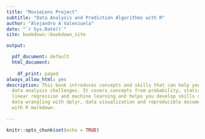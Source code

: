 ```yaml
---
title: "MovieLens Project"
subtitle: "Data Analysis and Prediction Algorithms with R"
author: "Alejandro A Valenzuela"
date: "`r Sys.Date()`"
site: bookdown::bookdown_site

output:

  pdf_document: default
  html_document:
    
    df_print: paged
always_allow_html: yes  
description: This book introduces concepts and skills that can help you tackle real-world
  data analysis challenges. It covers concepts from probability, statistical inference,
  linear regression and machine learning and helps you develop skills such as R programming,
  data wrangling with dplyr, data visualization and reproducible document preparation
  with R markdown.
  
---
```


```r
knitr::opts_chunk$set(echo = TRUE)
```
